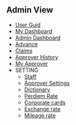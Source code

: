 

## Admin View

  - [User Guid](userguid)
  - [My Dashboard](mydashboard)
  - [Admin Dashboard](admindashboard)
  - [Advance](advance)
  - [Claims](claims)
  - [Approver History](approverhistory)
  - [My Approver ](myapprover)
- SETTING
  - [Staff](staff)
  - [Approver Settings](approver)
  - [Dictionary](dictionary)
  - [Perdiem Rate](perdiemrate)
  - [Corporate cards](corporatecard)
  - [Exchange rate](exchangerate)
  - [Mileage rate](mileagerate)


  